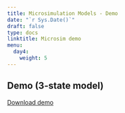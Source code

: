 ---
title: Microsimulation Models - Demo
date: "`r Sys.Date()`"
draft: false
type: docs
linktitle: Microsim demo
menu:
  day4:
    weight: 5
---

## Demo (3-state model)

[Download demo](../../../rmds/microsim_3-state_time.Rmd)
